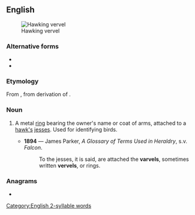 {{also|Varvel}}
==English==
{{Commonscat|Vervels}}
[[File:Hawking vervel (FindID 104258).jpg|thumb|right|Hawking vervel]]

===Alternative forms===
* {{l|en|vervelle}}
* {{l|en|vervel}}

===Etymology===
From {{uder|en|fro|vervelle||falcon's leg fetter}}, from {{uder|en|VL.|-}} derivation of {{uder|en|la|vertibulum||joint}}.

===Noun===
{{en-noun}}

# {{lb|en|falconry|heraldiccharge}} A metal [[ring]] bearing the owner's name or coat of arms, attached to a [[hawk|hawk's]] [[jess|jesses]]. Used for identifying birds.
#* '''1894''' — James Parker, ''A Glossary of Terms Used in Heraldry'', s.v. ''Falcon''.
#*: To the jesses, it is said, are attached the '''varvels''', sometimes written '''vervels''', or rings.

===Anagrams===
* {{anagrams|en|a=aelrvv|valver}}

[[Category:English 2-syllable words]]
